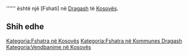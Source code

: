 {{Fshat në 
 | Emri                = Ljubovište
 | Emri (Rasa dhanore) = 
 | Figura              = 
 | Shteti              = Kosovës
 | Komuna              = Dragash
 | Kodi postar         = 
 | Sipërfaqja          = 
 | Popullsia           = 0
 | Regj. i popullsisë  = 
 | Dend. e popullsisë  = 
 | Faqja zyrtare       = 
 <!--- Koordinatat ----> 
 | Gjerësia            = 42.05667
 | Gjatësia            = 20.66306
 | Lartësia            = 
}}
'''''' është një [Fshati] në [[ Dragash ]] të [[ Kosovës ]].

<!-- == Gjeografia == -->
<!-- == Historia == -->
<!-- == Demografia == -->
== Shih edhe ==
{{Komuna Dragash}}
{{Kosovo-Administrata-Cung}}

[[Kategoria:Fshatra në Kosovës]]
[[Kategoria:Fshatra në Kommunes Dragash]]
[[Kategoria:Vendbanime në Kosovës]]